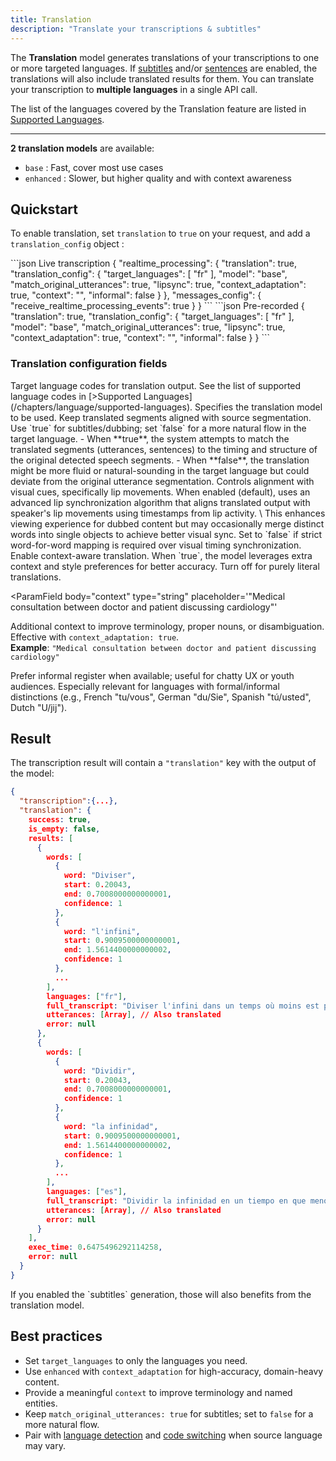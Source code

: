 ```yaml
---
title: Translation
description: "Translate your transcriptions & subtitles"
---
```


The **Translation** model generates translations of your transcriptions to one or more targeted languages. If [subtitles](/chapters/pre-recorded-stt/features/subtitles) and/or [sentences](/chapters/pre-recorded-stt/features/sentences) are enabled, the translations will also include translated results for them.
You can translate your transcription to **multiple languages** in a single API call.

The list of the languages covered by the Translation feature are listed in [Supported Languages](/chapters/language/supported-languages).

---

**2 translation models** are available:

- `base` : Fast, cover most use cases
- `enhanced` : Slower, but higher quality and with context awareness

## Quickstart

To enable translation, set `translation` to `true` on your request, and add a `translation_config` object :

<CodeGroup>
```json Live transcription
{
  "realtime_processing": {
    "translation": true,
    "translation_config": {
      "target_languages": [
        "fr"
      ],
      "model": "base",
      "match_original_utterances": true,
      "lipsync": true,
      "context_adaptation": true,
      "context": "<string>",
      "informal": false
    }
  },
  "messages_config": {
    "receive_realtime_processing_events": true
  }
}
```
```json Pre-recorded
{
  "translation": true,
  "translation_config": {
    "target_languages": [
      "fr"
    ],
    "model": "base",
    "match_original_utterances": true,
    "lipsync": true,
    "context_adaptation": true,
    "context": "<string>",
    "informal": false
  }
}
```
</CodeGroup>

### Translation configuration fields

<ParamField body="target_languages" type="string[]">
  Target language codes for translation output. See the list of supported
  language codes in [>Supported
  Languages](/chapters/language/supported-languages).
</ParamField>

<ParamField body="model" type='enum["base", "enhanced"]' default="base">
  Specifies the translation model to be used.
</ParamField>

<ParamField body="match_original_utterances" type="boolean" default>
  Keep translated segments aligned with source segmentation. Use `true` for subtitles/dubbing; set `false` for a more natural flow in the target language.
  - When **true**, the system attempts to match the translated segments (utterances, sentences) to the timing and structure of the original detected speech segments.
  - When **false**, the translation might be more fluid or natural-sounding in the target language but could deviate from the original utterance segmentation.

</ParamField>

<ParamField body="lipsync" type="boolean" default>
  Controls alignment with visual cues, specifically lip movements. When enabled
  (default), uses an advanced lip synchronization algorithm that aligns
  translated output with speaker's lip movements using timestamps from lip
  activity. \ This enhances viewing experience for dubbed content but may
  occasionally merge distinct words into single objects to achieve better visual
  sync. Set to `false` if strict word-for-word mapping is required over visual
  timing synchronization.
</ParamField>

<ParamField body="context_adaptation" type="boolean" default>
  Enable context-aware translation. When `true`, the model leverages extra
  context and style preferences for better accuracy. Turn off for purely literal
  translations.
</ParamField>

<ParamField
  body="context"
  type="string"
  placeholder='"Medical consultation between doctor and patient discussing cardiology"'
>
  Additional context to improve terminology, proper nouns, or disambiguation.
  Effective with `context_adaptation: true`. \
  **Example**: `"Medical consultation between doctor and patient discussing cardiology"`
</ParamField>

<ParamField body="informal" type="boolean" default={false}>
  Prefer informal register when available; useful for chatty UX or youth
  audiences. Especially relevant for languages with formal/informal distinctions
  (e.g., French "tu/vous", German "du/Sie", Spanish "tú/usted", Dutch "U/jij").
</ParamField>

## Result

The transcription result will contain a `"translation"` key with the output of the model:

```json
{
  "transcription":{...},
  "translation": {
    success: true,
    is_empty: false,
    results: [
      {
        words: [
          {
            word: "Diviser",
            start: 0.20043,
            end: 0.7008000000000001,
            confidence: 1
          },
          {
            word: "l'infini",
            start: 0.9009500000000001,
            end: 1.5614400000000002,
            confidence: 1
          },
          ...
        ],
        languages: ["fr"],
        full_transcript: "Diviser l'infini dans un temps où moins est plus...",
        utterances: [Array], // Also translated
        error: null
      },
      {
        words: [
          {
            word: "Dividir",
            start: 0.20043,
            end: 0.7008000000000001,
            confidence: 1
          },
          {
            word: "la infinidad",
            start: 0.9009500000000001,
            end: 1.5614400000000002,
            confidence: 1
          },
          ...
        ],
        languages: ["es"],
        full_transcript: "Dividir la infinidad en un tiempo en que menos es más...",
        utterances: [Array], // Also translated
        error: null
      }
    ],
    exec_time: 0.6475496292114258,
    error: null
  }
}
```

<Tip>
  If you enabled the `subtitles` generation, those will also benefits from the
  translation model.
</Tip>

## Best practices

- Set `target_languages` to only the languages you need.
- Use `enhanced` with `context_adaptation` for high-accuracy, domain-heavy content.
- Provide a meaningful `context` to improve terminology and named entities.
- Keep `match_original_utterances: true` for subtitles; set to `false` for a more natural flow.
- Pair with [language detection](/chapters/language/language-detection) and [code switching](/chapters/language/code-switching) when source language may vary.
